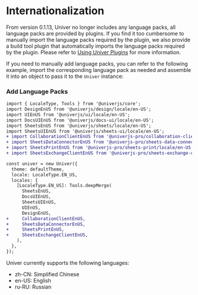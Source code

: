 
# Internationalization

From version 0.1.13, Univer no longer includes any language packs, all language packs are provided by plugins. If you find it too cumbersome to manually import the language packs required by the plugin, we also provide a build tool plugin that automatically imports the language packs required by the plugin. Please refer to [Using Univer Plugins](/guides/doc/advanced/univer-plugins) for more information.

If you need to manually add language packs, you can refer to the following example, import the corresponding language pack as needed and assemble it into an object to pass it to the `Univer` instance:

### Add Language Packs

```diff
import { LocaleType, Tools } from '@univerjs/core';
import DesignEnUS from '@univerjs/design/locale/en-US';
import UIEnUS from '@univerjs/ui/locale/en-US';
import DocsUIEnUS from '@univerjs/docs-ui/locale/en-US';
import SheetsEnUS from '@univerjs/sheets/locale/en-US';
import SheetsUIEnUS from '@univerjs/sheets-ui/locale/en-US';
+ import CollaborationClientEnUS from '@univerjs-pro/collaboration-client/locale/en-US';
+ import SheetsDataConnectorEnUS from '@univerjs-pro/sheets-data-connector/locale/en-US';
+ import SheetsPrintEnUS from '@univerjs-pro/sheets-print/locale/en-US';
+ import SheetsExchangeClientEnUS from '@univerjs-pro/sheets-exchange-client/locale/en-US';

const univer = new Univer({
  theme: defaultTheme,
  locale: LocaleType.EN_US,
  locales: {
    [LocaleType.EN_US]: Tools.deepMerge(
      SheetsEnUS,
      DocsUIEnUS,
      SheetsUIEnUS,
      UIEnUS,
      DesignEnUS,
+     CollaborationClientEnUS,
+     SheetsDataConnectorEnUS,
+     SheetsPrintEnUS,
+     SheetsExchangeClientEnUS,
    ),
  },
});
```

Univer currently supports the following languages:

- zh-CN: Simplified Chinese
- en-US: English
- ru-RU: Russian
